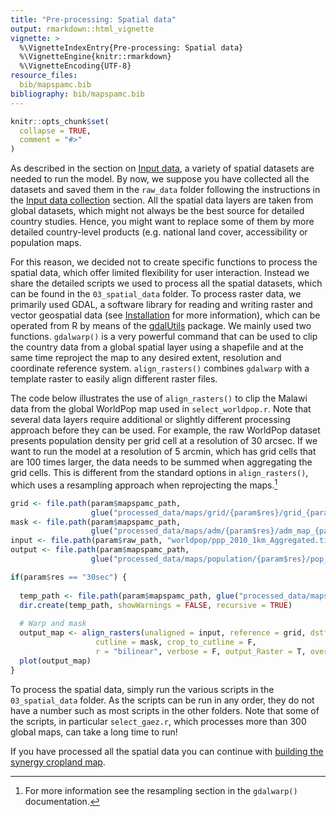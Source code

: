 ```yaml
---
title: "Pre-processing: Spatial data"
output: rmarkdown::html_vignette
vignette: >
  %\VignetteIndexEntry{Pre-processing: Spatial data}
  %\VignetteEngine{knitr::rmarkdown}
  %\VignetteEncoding{UTF-8}
resource_files:
  bib/mapspamc.bib
bibliography: bib/mapspamc.bib
---
```


```r
knitr::opts_chunk$set(
  collapse = TRUE,
  comment = "#>"
)
```

As described in the section on [Input data](data.html), a variety of spatial datasets are needed to run the model. By now, we suppose you have collected all the datasets and saved them in the `raw_data` folder following the instructions in the [Input data collection](input_data_collection.html) section. All the spatial data layers are taken from global datasets, which might not always be the best source for detailed country studies. Hence, you might want to replace some of them by more detailed country-level products (e.g. national land cover, accessibility or population maps.

For this reason, we decided not to create specific functions to process the spatial data, which offer limited flexibility for user interaction. Instead we share the detailed scripts we used to process all the spatial datasets, which can be found in the `03_spatial_data` folder. To process raster data, we primarily used GDAL, a software library for reading and writing raster and vector geospatial data (see [Installation](installation.html) for more information), which can be operated from R by means of the [gdalUtils](https://cran.r-project.org/web/packages/gdalUtils/index.html) package. We mainly used two functions. `gdalwarp()` is a very powerful command that can be used to clip the country data from a global spatial layer using a shapefile and at the same time reproject the map to any desired extent, resolution and coordinate reference system. `align_rasters()` combines `gdalwarp` with a template raster to easily align different raster files.

The code below illustrates the use of `align_rasters()` to clip the Malawi data from the global WorldPop map used in `select_worldpop.r`. Note that several data layers require additional or slightly different processing approach before they can be used. For example, the raw WorldPop dataset presents population density per grid cell at a resolution of 30 arcsec. If we want to run the model at a resolution of 5 arcmin, which has grid cells that are 100 times larger, the data needs to be summed when aggregating the grid cells. This is different from the standard options in `align_rasters()`, which uses a resampling approach when reprojecting the maps.^[For more information see the resampling section in the `gdalwarp()` documentation.]    

```r
grid <- file.path(param$mapspamc_path,
                  glue("processed_data/maps/grid/{param$res}/grid_{param$res}_{param$year}_{param$iso3c}.tif"))
mask <- file.path(param$mapspamc_path,
                  glue("processed_data/maps/adm/{param$res}/adm_map_{param$year}_{param$iso3c}.shp"))
input <- file.path(param$raw_path, "worldpop/ppp_2010_1km_Aggregated.tif")
output <- file.path(param$mapspamc_path,
                  glue("processed_data/maps/population/{param$res}/pop_{param$res}_{param$year}_{param$iso3c}.tif"))

if(param$res == "30sec") {
  
  temp_path <- file.path(param$mapspamc_path, glue("processed_data/maps/population/{param$res}"))
  dir.create(temp_path, showWarnings = FALSE, recursive = TRUE)
  
  # Warp and mask
  output_map <- align_rasters(unaligned = input, reference = grid, dstfile = output,
                   cutline = mask, crop_to_cutline = F, 
                   r = "bilinear", verbose = F, output_Raster = T, overwrite = T)
  plot(output_map)
}
```

To process the spatial data, simply run the various scripts in the `03_spatial_data` folder. As the scripts can be run in any order, they do not have a number such as most scripts in the other folders. Note that some of the scripts, in particular `select_gaez.r`, which processes more than 300 global maps, can take a long time to run! 

If you have processed all the spatial data you can continue with [building the synergy cropland map](create_synergy_cropland.html). 
